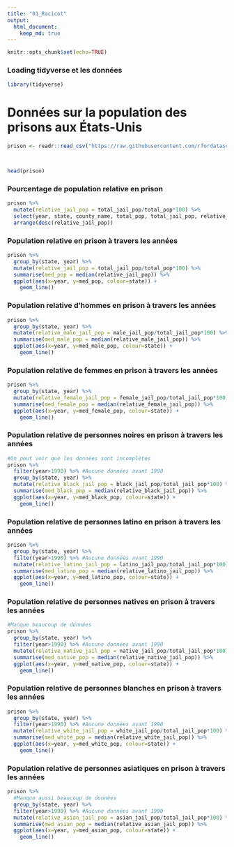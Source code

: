 ```yaml
---
title: "01_Racicot"
output: 
  html_document:
    keep_md: true
---
```


```r
knitr::opts_chunk$set(echo=TRUE)
```

### Loading tidyverse et les données
```r
library(tidyverse)
```
# Données sur la population des prisons aux États-Unis
```r
prison <- readr::read_csv("https://raw.githubusercontent.com/rfordatascience/tidytuesday/master/data/2019/2019-01-22/incarceration_trends.csv")



head(prison)
```

### Pourcentage de population relative en prison
```r
prison %>%
  mutate(relative_jail_pop = total_jail_pop/total_pop*100) %>%
  select(year, state, county_name, total_pop, total_jail_pop, relative_jail_pop) %>%
  arrange(desc(relative_jail_pop))
```

### Population relative en prison à travers les années
```r
prison %>%
  group_by(state, year) %>%
  mutate(relative_jail_pop = total_jail_pop/total_pop*100) %>%
  summarise(med_pop = median(relative_jail_pop)) %>%
  ggplot(aes(x=year, y=med_pop, colour=state)) +
    geom_line()
```

### Population relative d'hommes en prison à travers les années
```r
prison %>%
  group_by(state, year) %>%
  mutate(relative_male_jail_pop = male_jail_pop/total_jail_pop*100) %>%
  summarise(med_male_pop = median(relative_male_jail_pop)) %>%
  ggplot(aes(x=year, y=med_male_pop, colour=state)) +
    geom_line()
```

### Population relative de femmes en prison à travers les années
```r
prison %>%
  group_by(state, year) %>%
  mutate(relative_female_jail_pop = female_jail_pop/total_jail_pop*100) %>%
  summarise(med_female_pop = median(relative_female_jail_pop)) %>%
  ggplot(aes(x=year, y=med_female_pop, colour=state)) +
    geom_line()
```

### Population relative de personnes noires en prison à travers les années
```r
#On peut voir que les données sont incomplètes
prison %>%
  filter(year>1990) %>% #Aucune données avant 1990
  group_by(state, year) %>%
  mutate(relative_black_jail_pop = black_jail_pop/total_jail_pop*100) %>%
  summarise(med_black_pop = median(relative_black_jail_pop)) %>%
  ggplot(aes(x=year, y=med_black_pop, colour=state)) +
    geom_line()
```

### Population relative de personnes latino en prison à travers les années
```r
prison %>%
  group_by(state, year) %>%
  filter(year>1990) %>% #Aucune données avant 1990
  mutate(relative_latino_jail_pop = latino_jail_pop/total_jail_pop*100) %>%
  summarise(med_latino_pop = median(relative_latino_jail_pop)) %>%
  ggplot(aes(x=year, y=med_latino_pop, colour=state)) +
    geom_line()
```

### Population relative de personnes natives en prison à travers les années
```r
#Manque beaucoup de données
prison %>%
  group_by(state, year) %>%
  filter(year>1990) %>% #Aucune données avant 1990
  mutate(relative_native_jail_pop = native_jail_pop/total_jail_pop*100) %>%
  summarise(med_native_pop = median(relative_native_jail_pop)) %>%
  ggplot(aes(x=year, y=med_native_pop, colour=state)) +
    geom_line()
```

### Population relative de personnes blanches en prison à travers les années
```r
prison %>%
  group_by(state, year) %>%
  filter(year>1990) %>% #Aucune données avant 1990
  mutate(relative_white_jail_pop = white_jail_pop/total_jail_pop*100) %>%
  summarise(med_white_pop = median(relative_white_jail_pop)) %>%
  ggplot(aes(x=year, y=med_white_pop, colour=state)) +
    geom_line()
```

### Population relative de personnes asiatiques en prison à travers les années
```r
prison %>%
  #Manque aussi beaucoup de données
  group_by(state, year) %>%
  filter(year>1990) %>% #Aucune données avant 1990
  mutate(relative_asian_jail_pop = asian_jail_pop/total_jail_pop*100) %>%
  summarise(med_asian_pop = median(relative_asian_jail_pop)) %>%
  ggplot(aes(x=year, y=med_asian_pop, colour=state)) +
    geom_line()
```

